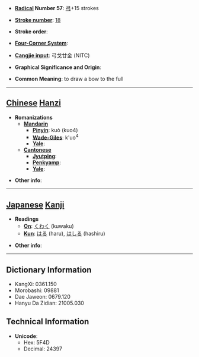 * '''[[Wiktionary:Chinese radical index| Radical]] Number 57''': [[Wiktionary:Chinese radical index 弓|弓]]+15 strokes

* '''[[Wiktionary:Chinese total strokes index|Stroke number]]''': [[Wiktionary:Chinese total strokes index 18|18]]

* '''Stroke order''': 

* '''[[Wiktionary:Chinese four corner index|Four-Corner System]]''': 

* '''[[Wiktionary:Chinese Cangjie index|Cangjie input]]''': 弓戈廿金 (NITC)

* '''Graphical Significance and Origin''': 

* '''Common Meaning''': to draw a bow to the full

----

== [[Chinese]] [[Hanzi]] ==

* '''Romanizations'''
** '''[[Mandarin]]'''
*** '''[[Pinyin]]''': kuò (kuo4)
*** '''[[Wade-Giles]]''': k'uo<sup>4</sup>
*** '''[[Yale]]''': 
** '''[[Cantonese]]'''
*** '''[[Jyutping]]''':
*** '''[[Penkyamp]]''': 
*** '''[[Yale]]''': 

* '''Other info''': 

----

== [[Japanese]] [[Kanji]] ==

* '''Readings'''
** '''[[On]]''': [[くわく]] (kuwaku)
** '''[[Kun]]''': [[はる]] (haru), [[はしる]] (hashiru)

* '''Other info''':  

----

== Dictionary Information ==

* KangXi: 0361.150
* Morobashi: 09881
* Dae Jaweon: 0679.120
* Hanyu Da Zidian: 21005.030

== Technical Information ==

* '''Unicode''':
** Hex: 5F4D
** Decimal: 24397